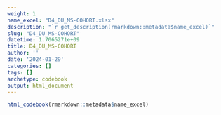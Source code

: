 ```yaml
---
weight: 1
name_excel: "D4_DU_MS-COHORT.xlsx"
description: "`r get_description(rmarkdown::metadata$name_excel)`"
slug: "D4_DU_MS-COHORT"
datetime: 1.7065271e+09
title: D4_DU_MS-COHORT
author: ''
date: '2024-01-29'
categories: []
tags: []
archetype: codebook
output: html_document
---
```


```r
html_codebook(rmarkdown::metadata$name_excel)
```
